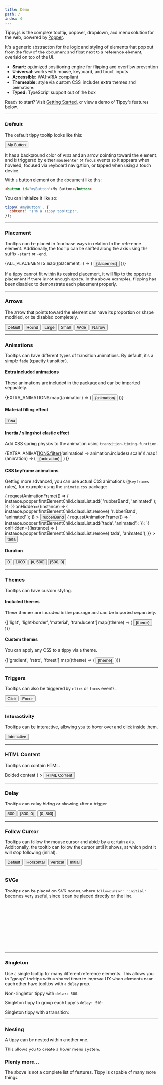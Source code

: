 ```yaml
---
title: Demo
path: /
index: 0
---
```




Tippy.js is the complete tooltip, popover, dropdown, and menu solution for the
web, powered by [Popper](https://popper.js.org).

It's a generic abstraction for the logic and styling of elements that pop out
from the flow of the document and float next to a reference element, overlaid on
top of the UI.

- <Icon src={brain} alt="brain" float /> <strong>Smart:</strong> optimized positioning
  engine for flipping and overflow prevention
- <Icon src={pointer} alt="mobile" float /> <strong>Universal:</strong> works with
  mouse, keyboard, and touch inputs
- <Icon src={wheelchair} alt="wheelchair" float /> <strong>Accessible:</strong> WAI-ARIA
  compliant
- <Icon src={paintbrush} alt="paintbrush" float /> <strong>Themeable:</strong> style
  via custom CSS, includes extra themes and animations
- <Icon src={typescript} alt="typescript" float /> <strong>Typed:</strong> TypeScript
  support out of the box

Ready to start? Visit [Getting Started](/v6/getting-started/), or view a demo of
Tippy's features below.

---

### Default

The default tippy tooltip looks like this:

<Demo>
  <Tippy>
    <Button>My Button</Button>
  </Tippy>
</Demo>

It has a background color of `#333` and an arrow pointing toward the element,
and is triggered by either `mouseenter` or `focus` events so it appears when
hovered, focused via keyboard navigation, or tapped when using a touch device.

With a button element on the document like this:

```html
<button id="myButton">My Button</button>
```

You can initialize it like so:

```js
tippy('#myButton', {
  content: "I'm a Tippy tooltip!",
});
```

---

### Placement

Tooltips can be placed in four base ways in relation to the reference element.
Additionally, the tooltip can be shifted along the axis using the suffix
`-start` or `-end`.

<Demo>
  <Row>
    {ALL_PLACEMENTS.map((placement, i) => (
      <Col
        key={placement}
        base={12}
        xs={6}
        md={4}
        lg={6}
        xl={4}
        style={{margin: '8px 0'}}
      >
        <Tippy
          key={placement}
          content="Tooltip"
          placement={placement}
          arrow={false}
          popperOptions={{
            modifiers: [
              {
                name: 'flip',
                enabled: false,
              },
              {
                name: 'preventOverflow',
                options: {
                  altAxis: true,
                },
              },
            ],
          }}
        >
          <Button
            style={{
              display: 'inline-block',
              width: '100%',
              height: '100%',
            }}
          >
            {placement}
          </Button>
        </Tippy>
      </Col>
    ))}
  </Row>
</Demo>

If a tippy cannot fit within its desired placement, it will flip to the opposite
placement if there is not enough space. In the above examples, flipping has been
disabled to demonstrate each placement properly.

---

### Arrows

The arrow that points toward the element can have its proportion or shape
modified, or be disabled completely.

<Demo>
  <Tippy arrow animation="fade">
    <Button>Default</Button>
  </Tippy>
  <Tippy arrow="round" animation="fade" animation="fade">
    <Button>Round</Button>
  </Tippy>
  <Tippy animation="fade" theme="large-arrow" offset={[0, 16]}>
    <Button>Large</Button>
  </Tippy>
  <Tippy animation="fade" theme="small-arrow" offset={[0, 8]}>
    <Button>Small</Button>
  </Tippy>
  <Tippy animation="fade" theme="wide-arrow">
    <Button>Wide</Button>
  </Tippy>
  <Tippy animation="fade" theme="narrow-arrow">
    <Button>Narrow</Button>
  </Tippy>
</Demo>

---

### Animations

Tooltips can have different types of transition animations. By default, it's a
simple `fade` (opacity transition).

#### Extra included animations

These animations are included in the package and can be imported separately.

<Demo>
  <Row>
    {EXTRA_ANIMATIONS.map((animation) => (
      <Col
        key={animation}
        base={12}
        md={4}
        lg={6}
        xl={4}
        style={{margin: '8px 0'}}
      >
        <Tippy animation={animation} animateFill={false}>
          <Button
            style={{
              width: '100%',
              height: '100%',
            }}
          >
            {animation}
          </Button>
        </Tippy>
      </Col>
    ))}
  </Row>
</Demo>

#### Material filling effect

<Demo>
  <Tippy animateFill={true} animation="shift-away">
    <Button>Text</Button>
  </Tippy>
</Demo>

#### Inertia / slingshot elastic effect

Add CSS spring physics to the animation using `transition-timing-function`.

<Demo>
  {EXTRA_ANIMATIONS.filter((animation) => animation.includes('scale')).map(
    (animation) => (
      <Tippy
        key={animation}
        animation={animation}
        animateFill={false}
        inertia={true}
        duration={[450, 175]}
      >
        <Button>{animation}</Button>
      </Tippy>
    )
  )}
</Demo>

#### CSS keyframe animations

Getting more advanced, you can use actual CSS animations (`@keyframes` rules),
for example using the `animate.css` package:

<Demo>
  <Tippy
    animation="fade"
    animateFill={false}
    duration={[500, 200]}
    onMount={(instance) => {
      requestAnimationFrame(() => {
        instance.popper.firstElementChild.classList.add(
          'rubberBand',
          'animated'
        );
      });
    }}
    onHidden={(instance) => {
      instance.popper.firstElementChild.classList.remove(
        'rubberBand',
        'animated'
      );
    }}
  >
    <Button>rubberBand</Button>
  </Tippy>
  <Tippy
    animation="fade"
    animateFill={false}
    duration={[500, 200]}
    onMount={(instance) => {
      requestAnimationFrame(() => {
        instance.popper.firstElementChild.classList.add('tada', 'animated');
      });
    }}
    onHidden={(instance) => {
      instance.popper.firstElementChild.classList.remove('tada', 'animated');
    }}
  >
    <Button>tada</Button>
  </Tippy>
</Demo>

#### Duration

<Demo>
  <Tippy duration={0}>
    <Button>0</Button>
  </Tippy>
  <Tippy duration={1000}>
    <Button>1000</Button>
  </Tippy>
  <Tippy duration={[0, 500]}>
    <Button>[0, 500]</Button>
  </Tippy>
  <Tippy duration={[500, 0]}>
    <Button>[500, 0]</Button>
  </Tippy>
</Demo>

---

### Themes

Tooltips can have custom styling.

#### Included themes

These themes are included in the package and can be imported separately.

<Demo>
  {['light', 'light-border', 'material', 'translucent'].map((theme) => (
    <Tippy key={theme} theme={theme} animateFill={false}>
      <Button>{theme}</Button>
    </Tippy>
  ))}
</Demo>

#### Custom themes

You can apply any CSS to a tippy via a theme.

<Demo>
  {['gradient', 'retro', 'forest'].map((theme) => (
    <Tippy key={theme} theme={theme} animateFill={false} arrow={false}>
      <Button>{theme}</Button>
    </Tippy>
  ))}
</Demo>

---

### Triggers

Tooltips can also be triggered by `click` or `focus` events.

<Demo>
  <Tippy trigger="click">
    <Button>Click</Button>
  </Tippy>
  <Tippy trigger="focus" hideOnClick={false}>
    <Button>Focus</Button>
  </Tippy>
</Demo>

---

### Interactivity

Tooltips can be interactive, allowing you to hover over and click inside them.

<Demo>
  <Tippy interactive content="You can select the text inside here.">
    <Button>Interactive</Button>
  </Tippy>
</Demo>

---

### HTML Content

Tooltips can contain HTML.

<Demo>
  <Tippy
    content={
      <strong>
        Bolded <span style={{color: 'aqua'}}>content</span>
      </strong>
    }
  >
    <Button>HTML Content</Button>
  </Tippy>
  <Dropdown />
</Demo>

---

### Delay

Tooltips can delay hiding or showing after a trigger.

<Demo>
  <Tippy delay={500}>
    <Button>500</Button>
  </Tippy>
  <Tippy delay={[800, 0]}>
    <Button>[800, 0]</Button>
  </Tippy>
  <Tippy delay={[0, 800]}>
    <Button>[0, 800]</Button>
  </Tippy>
</Demo>

---

### Follow Cursor

Tooltips can follow the mouse cursor and abide by a certain axis. Additionally,
the tooltip can follow the cursor until it shows, at which point it will stop
following (initial).

<Demo>
  <Tippy followCursor animateFill={false} duration={200} animation="fade">
    <Button>Default</Button>
  </Tippy>
  <Tippy
    followCursor="horizontal"
    animateFill={false}
    duration={200}
    animation="fade"
  >
    <Button>Horizontal</Button>
  </Tippy>
  <Tippy
    followCursor="vertical"
    animateFill={false}
    duration={200}
    animation="fade"
  >
    <Button>Vertical</Button>
  </Tippy>
  <Tippy
    followCursor="initial"
    animateFill={false}
    delay={200}
    duration={200}
    animation="fade"
  >
    <Button>Initial</Button>
  </Tippy>
</Demo>

---

### SVGs

Tooltips can be placed on SVG nodes, where `followCursor: 'initial'` becomes
very useful, since it can be placed directly on the line.

<svg height="150" width="150">
  <Tippy followCursor="initial" animation="fade" delay={100}>
    <line
      x1="0"
      y1="0"
      x2="150"
      y2="150"
      style={{stroke: 'tomato', strokeWidth: 5}}
    />
  </Tippy>
</svg>

---

### Singleton

Use a single tooltip for many different reference elements. This allows you to
"group" tooltips with a shared timer to improve UX when elements near each other
have tooltips with a `delay` prop.

Non-singleton tippy with `delay: 500`:

<Demo>
  <Singleton />
</Demo>

Singleton tippy to group each tippy's `delay: 500`:

<Demo>
  <Singleton group />
</Demo>

Singleton tippy with a transition:

<Demo>
  <Singleton group transition />
</Demo>

---

### Nesting

A tippy can be nested within another one.

<Demo>
  <Nesting />
</Demo>

This allows you to create a hover menu system.

### Plenty more...

The above is not a complete list of features. Tippy is capable of many more
things.

